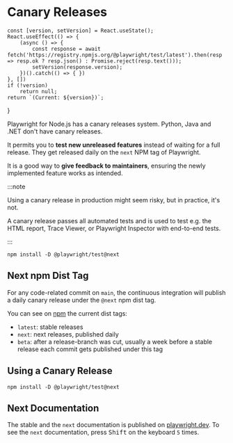# Canary Releases

    const [version, setVersion] = React.useState();
    React.useEffect(() => {
        (async () => {
            const response = await fetch('https://registry.npmjs.org/@playwright/test/latest').then(resp => resp.ok ? resp.json() : Promise.reject(resp.text()));
            setVersion(response.version);
        })().catch(() => { })
    }, [])
    if (!version)
        return null;
    return `(Current: ${version})`;
}

Playwright for Node.js has a canary releases system. Python, Java and .NET don't have canary releases.

It permits you to **test new unreleased features** instead of waiting for a full release. They get released daily on the `next` NPM tag of Playwright.

It is a good way to **give feedback to maintainers**, ensuring the newly implemented feature works as intended.

:::note

Using a canary release in production might seem risky, but in practice, it's not.

A canary release passes all automated tests and is used to test e.g. the HTML report, Trace Viewer, or Playwright Inspector with end-to-end tests.

:::

```
npm install -D @playwright/test@next
```

## Next npm Dist Tag

For any code-related commit on `main`, the continuous integration will publish a daily canary release under the `@next` npm dist tag.

You can see on [npm](https://www.npmjs.com/package/@playwright/test?activeTab=versions) the current dist tags:

- `latest`: stable releases <CurrentVersion />
- `next`: next releases, published daily
- `beta`: after a release-branch was cut, usually a week before a stable release each commit gets published under this tag

## Using a Canary Release

```
npm install -D @playwright/test@next
```

## Next Documentation

The stable and the `next` documentation is published on [playwright.dev](https://playwright.dev). To see the `next` documentation, press <kbd>Shift</kbd> on the keyboard `5` times.
